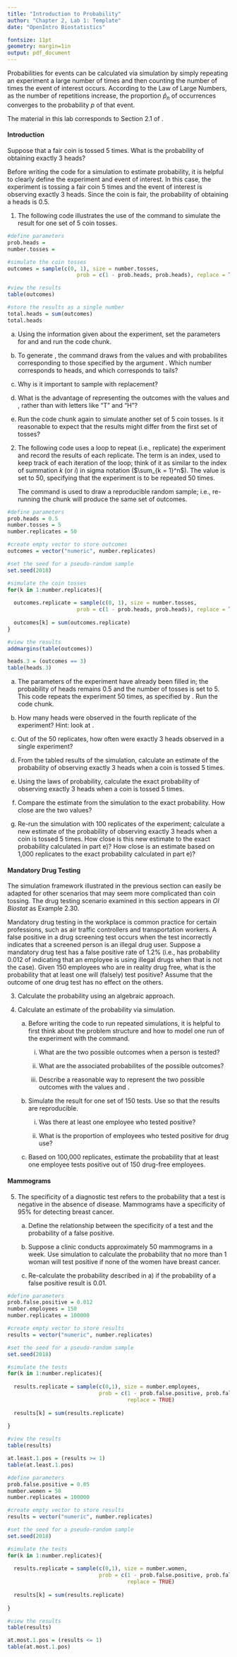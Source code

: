 ```yaml
---
title: "Introduction to Probability"
author: "Chapter 2, Lab 1: Template"
date: "OpenIntro Biostatistics"

fontsize: 11pt
geometry: margin=1in
output: pdf_document
---
```


\begin{small}
	
	\textbf{Topics}
	\begin{itemize}
	  \item Defining probability
	  \item Rules of probability
	  \item Simulation
	\end{itemize}
	
\end{small}

Probabilities for events can be calculated via simulation by simply repeating an experiment a large number of times and then counting the number of times the event of interest occurs. According to the Law of Large Numbers, as the number of repetitions increase, the proportion $\hat{p}_n$ of occurrences converges to the probability $p$ of that event. 

The material in this lab corresponds to Section 2.1 of \textit{OpenIntro Biostatistics}.

#### Introduction

Suppose that a fair coin is tossed 5 times. What is the probability of obtaining exactly 3 heads?

Before writing the code for a simulation to estimate probability, it is helpful to clearly define the experiment and event of interest. In this case, the experiment is tossing a fair coin 5 times and the event of interest is observing exactly 3 heads. Since the coin is fair, the probability of obtaining a heads is 0.5.

1. The following code illustrates the use of the \texttt{sample()} command to simulate the result for one set of 5 coin tosses. 

```r
#define parameters
prob.heads = 
number.tosses = 

#simulate the coin tosses
outcomes = sample(c(0, 1), size = number.tosses,
                      prob = c(1 - prob.heads, prob.heads), replace = TRUE)

#view the results
table(outcomes)

#store the results as a single number
total.heads = sum(outcomes)
total.heads
```

<!---
Set the parameters above, then change FALSE to TRUE for the output to display in the knitted PDF.
--->

  a) Using the information given about the experiment, set the parameters for \texttt{prob.heads} and \texttt{number.tosses} and run the code chunk.




  
  b) To generate \texttt{outcomes}, the \texttt{sample()} command draws from the values \texttt{0} and \texttt{1} with probabilites corresponding to those specified by the argument \texttt{prob}. Which number corresponds to heads, and which corresponds to tails?



  
  c) Why is it important to sample with replacement?




  
  d) What is the advantage of representing the outcomes with the values \texttt{0} and \texttt{1}, rather than with letters like "T" and "H"?




  
  e) Run the code chunk again to simulate another set of 5 coin tosses. Is it reasonable to expect that the results might differ from the first set of tosses?





2. The following code uses a \texttt{for} loop to repeat (i.e., replicate) the experiment and record the results of each replicate. The term \texttt{k} is an index, used to keep track of each iteration of the loop; think of it as similar to the index of summation $k$ (or $i$) in sigma notation ($\sum_{k = 1}^n$). The value \texttt{num.replicates} is set to 50, specifying that the experiment is to be repeated 50 times.

    The command \texttt{set.seed()} is used to draw a reproducible random sample; i.e., re-running the chunk will produce the same set of outcomes.
 
```r
#define parameters
prob.heads = 0.5
number.tosses = 5
number.replicates = 50

#create empty vector to store outcomes
outcomes = vector("numeric", number.replicates)

#set the seed for a pseudo-random sample
set.seed(2018)

#simulate the coin tosses
for(k in 1:number.replicates){
  
  outcomes.replicate = sample(c(0, 1), size = number.tosses,
                      prob = c(1 - prob.heads, prob.heads), replace = TRUE)
  
  outcomes[k] = sum(outcomes.replicate)
}

#view the results
addmargins(table(outcomes))

heads.3 = (outcomes == 3)
table(heads.3)
```

  a) The parameters of the experiment have already been filled in; the probability of heads remains 0.5 and the number of tosses is set to 5. This code repeats the experiment 50 times, as specified by \texttt{number.replicates}. Run the code chunk.

  b) How many heads were observed in the fourth replicate of the experiment? Hint: look at \texttt{outcomes}.

  c) Out of the 50 replicates, how often were exactly 3 heads observed in a single experiment?

  d) From the tabled results of the simulation, calculate an estimate of the probability of observing exactly 3 heads when a coin is tossed 5 times.

  e) Using the laws of probability, calculate the exact probability of observing exactly 3 heads when a coin is tossed 5 times.

  f) Compare the estimate from the simulation to the exact probability. How close are the two values?

  g) Re-run the simulation with 100 replicates of the experiment; calculate a new estimate of the probability of observing exactly 3 heads when a coin is tossed 5 times. How close is this new estimate to the exact probability calculated in part e)? How close is an estimate based on 1,000 replicates to the exact probability calculated in part e)?


#### Mandatory Drug Testing

The simulation framework illustrated in the previous section can easily be adapted for other scenarios that may seem more complicated than coin tossing. The drug testing scenario examined in this section appears in *OI Biostat* as Example 2.30.

Mandatory drug testing in the workplace is common practice for certain professions, such as air traffic controllers and transportation workers. A false positive in a drug screening test occurs when the test incorrectly indicates that a screened person is an illegal drug user. Suppose a mandatory drug test has a false positive rate of 1.2\% (i.e., has probability 0.012 of indicating that an employee is using illegal drugs when that is not the case). Given 150 employees who are in reality drug free, what is the probability that at least one will (falsely) test positive? Assume that the outcome of one drug test has no effect on the others.

3. Calculate the probability using an algebraic approach.

4. Calculate an estimate of the probability via simulation.

    a) Before writing the code to run repeated simulations, it is helpful to first think about the problem structure and how to model one run of the experiment with the \texttt{sample()} command. 
  
        i. What are the two possible outcomes when a person is tested? 
      
        ii. What are the associated probabilites of the possible outcomes?
      
        iii. Describe a reasonable way to represent the two possible outcomes with the values \texttt{0} and \texttt{1}.
      
    b) Simulate the result for one set of 150 tests. Use \texttt{set.seed()} so that the results are reproducible.

        i. Was there at least one employee who tested positive?
        
        ii. What is the proportion of employees who tested positive for drug use?
    
    c) Based on 100,000 replicates, estimate the probability that at least one employee tests positive out of 150 drug-free employees.
    

#### Mammograms

5. The specificity of a diagnostic test refers to the probability that a test is negative in the absence of disease. Mammograms have a specificity of 95\% for detecting breast cancer.

    a) Define the relationship between the specificity of a test and the probability of a false positive. 

    b) Suppose a clinic conducts approximately 50 mammograms in a week. Use simulation to calculate the probability that no more than 1 woman will test positive if none of the women have breast cancer.
    
    c) Re-calculate the probability described in a) if the probability of a false positive result is 0.01.




```r
#define parameters
prob.false.positive = 0.012
number.employees = 150
number.replicates = 100000

#create empty vector to store results
results = vector("numeric", number.replicates)

#set the seed for a pseudo-random sample
set.seed(2018)

#simulate the tests
for(k in 1:number.replicates){
  
  results.replicate = sample(c(0,1), size = number.employees,
                             prob = c(1 - prob.false.positive, prob.false.positive),
                                      replace = TRUE)
  
  results[k] = sum(results.replicate)
  
}

#view the results
table(results)

at.least.1.pos = (results >= 1)
table(at.least.1.pos)
```


```r
#define parameters
prob.false.positive = 0.05
number.women = 50
number.replicates = 100000

#create empty vector to store results
results = vector("numeric", number.replicates)

#set the seed for a pseudo-random sample
set.seed(2018)

#simulate the tests
for(k in 1:number.replicates){
  
  results.replicate = sample(c(0,1), size = number.women,
                             prob = c(1 - prob.false.positive, prob.false.positive),
                                      replace = TRUE)
  
  results[k] = sum(results.replicate)
  
}

#view the results
table(results)

at.most.1.pos = (results <= 1)
table(at.most.1.pos)
```